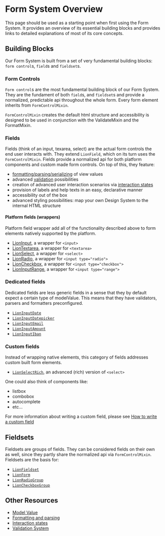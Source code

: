 
<Meta title="Form Fundaments/Overview" />

# Form System Overview

This page should be used as a starting point when first using the Form System.
It provides an overview of its essential building blocks and provides links to detailed explanations
of most of its core concepts.

## Building Blocks

Our Form System is built from a set of very fundamental building blocks: `form control`s, `field`s and `fieldset`s.

### Form Controls

`Form control`s are the most fundamental building block of our Form System.
They are the fundament of both `field`s, and `fieldset`s and provide a normalized, predictable api
throughout the whole form.
Every form element inherits from `FormControlMixin`.

`FormControlMixin` creates the default html structure
and accessibility is designed to be used in conjunction with the ValidateMixin and the FormatMixin.

### Fields

Fields (think of an input, texarea, select) are the actual form controls the end user interacts with.
They extend `LionField`, which on its turn uses the `FormControlMixin`.
Fields provide a normalized api for both platform components and custom made form controls.
On top of this, they feature:

- [formatting/parsing/serializing](?path=/docs/form-fundaments-formatting-and-parsing) of view values
- advanced [validation](?path=/docs/form-fundaments-validation) possibilities
- creation of advanced user interaction scenarios via [interaction states](?path=/docs/form-fundaments-interaction-states--interaction-states)
- provision of labels and help texts in an easy, declarative manner
- accessibility out of the box <!-- TODO: write how our form system manages to deliver accessible components with all challenges that shadow dom provide -->
- advanced styling possibilities: map your own Design System to the internal HTML structure <!-- TODO: link to example of Material Design Datepicker-->

#### Platform fields (wrappers)

Platform field wrapper add all of the functionality described above to form elements natively
supported by the platform.

- [LionInput](?path=/docs/forms-input), a wrapper for `<input>`
- [LionTextarea](?path=/docs/forms-textarea), a wrapper for `<textarea>`
- [LionSelect](?path=/docs/forms-select), a wrapper for `<select>`
- [LionRadio](?path=/docs/forms-radio-group), a wrapper for `<input type="radio">`
- [LionCheckbox](?path=/docs/forms-checkbox-group), a wrapper for `<input type="checkbox">`
- [LionInputRange](?path=/docs/forms-input-range), a wrapper for `<input type="range">`

### Dedicated fields

Dedicated fields are less generic fields in a sense that they by default expect a certain type of
modelValue. This means that they have validators, parsers and formatters preconfigured.

- [`LionInputDate`](?path=/docs/forms-input-date)
- [`LionInputDatepicker`](?path=/docs/forms-input-datepicker)
- [`LionInputEmail`](?path=/docs/forms-input-email)
- [`LionInputAmount`](?path=/docs/forms-input-amount)
- [`LionInputIban`](?path=/docs/forms-input-iban)

### Custom fields

Instead of wrapping native elements, this category of fields addresses custom built
form elements.

- [`LionSelectRich`](?path=/docs/forms-select-rich), an advanced (rich) version of `<select>`

One could also think of components like:

- listbox
- combobox
- autocomplete
- etc...

For more information about writing a custom field, please see [How to write a custom field](?path=/docs/form-fundaments-creating-a-custom-field--page)

## Fieldsets

Fieldsets are groups of fields. They can be considered fields on their own as well, since they
partly share the normalized api via `FormControlMixin`.
Fieldsets are the basis for:

- [`LionFieldset`](?path=/docs/forms-fieldset)
- [`LionForm`](?path=/docs/forms-form)
- [`LionRadioGroup`](?path=/docs/forms-radio-group)
- [`LionCheckboxGroup`](?path=/docs/forms-checkbox-group)

## Other Resources

<!-- TODO: - [`FormControlMixin`] () -->
<!-- TODO: - [`LionField`] () -->

- [Model Value](?path=/docs/form-fundaments-modelvalue)
- [Formatting and parsing](?path=/docs/form-fundaments-formatting-and-parsing)
- [Interaction states](?path=/docs/form-fundaments-interaction-states)
- [Validation System](?path=/docs/form-fundaments-validation)

